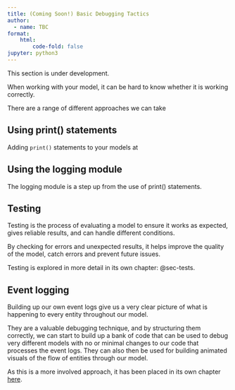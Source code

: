 ```yaml
---
title: (Coming Soon!) Basic Debugging Tactics
author:
  - name: TBC
format:
    html:
        code-fold: false
jupyter: python3
---
```


:::{.callout-warning}
This section is under development.
:::


When working with your model, it can be hard to know whether it is working correctly.

There are a range of different approaches we can take

## Using print() statements

Adding `print()` statements to your models at

## Using the logging module

The logging module is a step up from the use of print() statements.

## Testing

Testing is the process of evaluating a model to ensure it works as expected, gives reliable results, and can handle different conditions.

By checking for errors and unexpected results, it helps improve the quality of the model, catch errors and prevent future issues.

Testing is explored in more detail in its own chapter: @sec-tests.

## Event logging

Building up our own event logs give us a very clear picture of what is happening to every entity throughout our model.

They are a valuable debugging technique, and by structuring them correctly, we can start to build up a bank of code that can be used to debug very different models with no or minimal changes to our code that processes the event logs. They can also then be used for building animated visuals of the flow of entities through our model.

As this is a more involved approach, it has been placed in its own chapter [here](event_logging.qmd).
